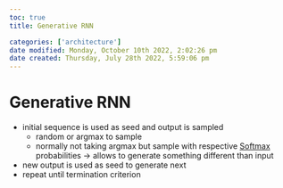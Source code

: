 ```yaml
---
toc: true
title: Generative RNN

categories: ['architecture']
date modified: Monday, October 10th 2022, 2:02:26 pm
date created: Thursday, July 28th 2022, 5:59:06 pm
---
```


# Generative RNN
- initial sequence is used as seed and output is sampled 
    - random or argmax to sample
    - normally not taking argmax but sample with respective [Softmax](Softmax.qmd) probabilities -> allows to generate something different than input
- new output is used as seed to generate next 
- repeat until termination criterion




